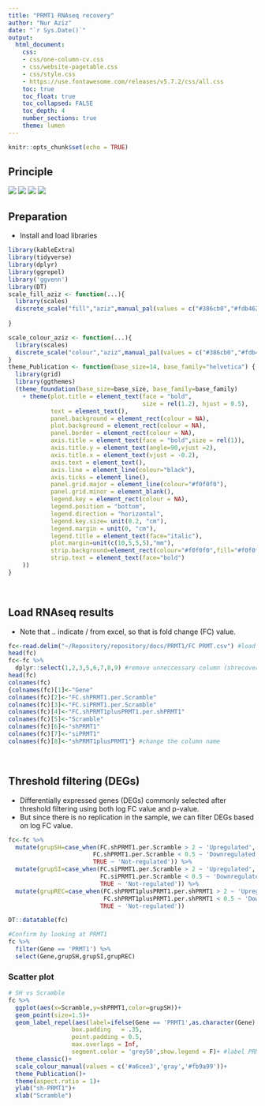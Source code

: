 ```yaml
---
title: "PRMT1 RNAseq recovery"
author: "Nur Aziz"
date: "`r Sys.Date()`"
output: 
  html_document:
    css:
    - css/one-column-cv.css
    - css/website-pagetable.css
    - css/style.css
    - https://use.fontawesome.com/releases/v5.7.2/css/all.css
    toc: true
    toc_float: true
    toc_collapsed: FALSE
    toc_depth: 4
    number_sections: true
    theme: lumen
---
```


```r
knitr::opts_chunk$set(echo = TRUE)
```

## Principle

![](docs/PRMT1/Slide1.JPG)
![](docs/PRMT1/Slide2.JPG)
![](docs/PRMT1/Slide3.JPG)
![](docs/PRMT1/Slide4.JPG)

## Preparation
* Install and load libraries
```r
library(kableExtra)
library(tidyverse)
library(dplyr)
library(ggrepel)
library('ggvenn')
library(DT)
scale_fill_aziz <- function(...){
  library(scales)
  discrete_scale("fill","aziz",manual_pal(values = c("#386cb0","#fdb462","#7fc97f","#a6cee3","#fb9a99","#984ea3","#ffff33")), ...)
  
}

scale_colour_aziz <- function(...){
  library(scales)
  discrete_scale("colour","aziz",manual_pal(values = c("#386cb0","#fdb462","#7fc97f","#ef3b2c","#662506","#a6cee3","#fb9a99","#984ea3","#ffff33")), ...)
}
theme_Publication <- function(base_size=14, base_family="helvetica") {
  library(grid)
  library(ggthemes)
  (theme_foundation(base_size=base_size, base_family=base_family)
    + theme(plot.title = element_text(face = "bold",
                                      size = rel(1.2), hjust = 0.5),
            text = element_text(),
            panel.background = element_rect(colour = NA),
            plot.background = element_rect(colour = NA),
            panel.border = element_rect(colour = NA),
            axis.title = element_text(face = "bold",size = rel(1)),
            axis.title.y = element_text(angle=90,vjust =2),
            axis.title.x = element_text(vjust = -0.2),
            axis.text = element_text(), 
            axis.line = element_line(colour="black"),
            axis.ticks = element_line(),
            panel.grid.major = element_line(colour="#f0f0f0"),
            panel.grid.minor = element_blank(),
            legend.key = element_rect(colour = NA),
            legend.position = "bottom",
            legend.direction = "horizontal",
            legend.key.size= unit(0.2, "cm"),
            legend.margin = unit(0, "cm"),
            legend.title = element_text(face="italic"),
            plot.margin=unit(c(10,5,5,5),"mm"),
            strip.background=element_rect(colour="#f0f0f0",fill="#f0f0f0"),
            strip.text = element_text(face="bold")
    ))
}

```
<br>

## Load RNAseq results
* Note that .. indicate / from excel, so that is fold change (FC) value.
```r
fc<-read.delim("~/Repository/repository/docs/PRMT1/FC PRMT.csv") #load dataframe and name it fc
head(fc)
fc<-fc %>% 
  dplyr::select(1,2,3,5,6,7,8,9) #remove unneccessary column (shrecovery/Scramble)
head(fc)
colnames(fc)
{colnames(fc)[1]<-"Gene"
colnames(fc)[2]<-"FC.shPRMT1.per.Scramble"
colnames(fc)[3]<-"FC.siPRMT1.per.Scramble"
colnames(fc)[4]<-"FC.shPRMT1plusPRMT1.per.shPRMT1"
colnames(fc)[5]<-"Scramble"
colnames(fc)[6]<-"shPRMT1"
colnames(fc)[7]<-"siPRMT1"
colnames(fc)[8]<-"shPRMT1plusPRMT1"} #change the column name

```
<br>

## Threshold filtering (DEGs)
* Differentially expressed genes (DEGs) commonly selected after threshold filtering using both log FC value and p-value. 
* But since there is no replication in the sample, we can filter DEGs based on log FC value.

```r
fc<-fc %>% 
  mutate(grupSH=case_when(FC.shPRMT1.per.Scramble > 2 ~ 'Upregulated',
                        FC.shPRMT1.per.Scramble < 0.5 ~ 'Downregulated',
                        TRUE ~ 'Not-regulated')) %>% 
  mutate(grupSI=case_when(FC.siPRMT1.per.Scramble > 2 ~ 'Upregulated',
                          FC.siPRMT1.per.Scramble < 0.5 ~ 'Downregulated',
                          TRUE ~ 'Not-regulated')) %>% 
  mutate(grupREC=case_when(FC.shPRMT1plusPRMT1.per.shPRMT1 > 2 ~ 'Upregulated',
                           FC.shPRMT1plusPRMT1.per.shPRMT1 < 0.5 ~ 'Downregulated',
                          TRUE ~ 'Not-regulated'))

DT::datatable(fc)

#Confirm by looking at PRMT1
fc %>% 
  filter(Gene == 'PRMT1') %>% 
  select(Gene,grupSH,grupSI,grupREC)

```
### Scatter plot
```r
# SH vs Scramble
fc %>% 
  ggplot(aes(x=Scramble,y=shPRMT1,color=grupSH))+
  geom_point(size=1.5)+
  geom_label_repel(aes(label=ifelse(Gene == 'PRMT1',as.character(Gene),'')),
                  box.padding   = .35, 
                  point.padding = 0.5,
                  max.overlaps = Inf,
                  segment.color = 'grey50',show.legend = F)+ #label PRMT1
  theme_classic()+
  scale_colour_manual(values = c('#a6cee3','gray','#fb9a99'))+
  theme_Publication()+
  theme(aspect.ratio = 1)+
  ylab("sh-PRMT1")+
  xlab("Scramble")

```
